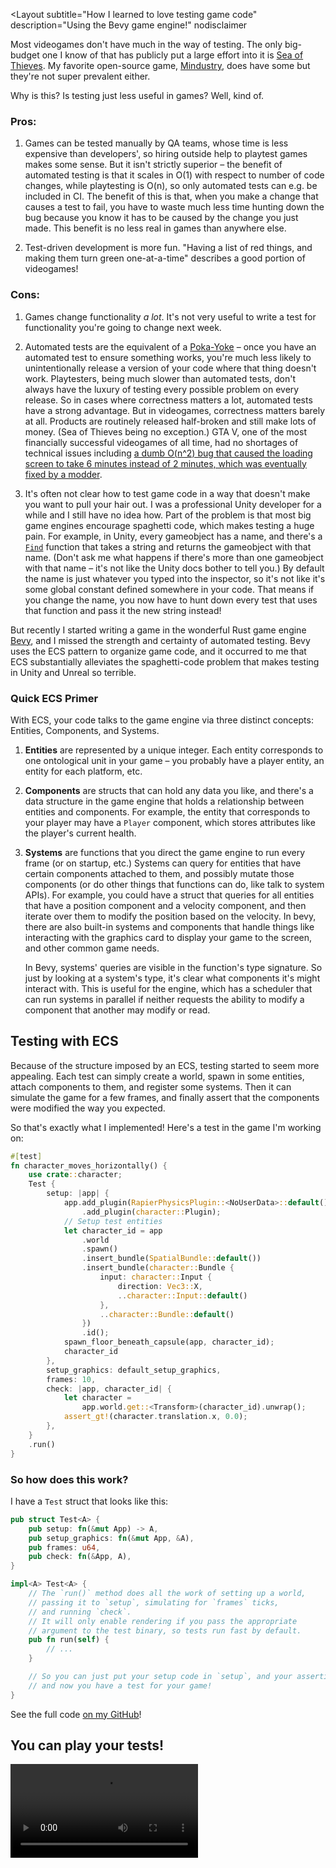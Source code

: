 
<Layout
  subtitle="How I learned to love testing game code"
  description="Using the Bevy game engine!"
  nodisclaimer
>

Most videogames don't have much in the way of testing. 
The only big-budget one I know of that has publicly put a large effort into it is [Sea of Thieves](https://www.youtube.com/watch?v=X673tOi8pU8). 
My favorite open-source game, [Mindustry](https://github.com/Anuken/Mindustry/), does have some but they're not super prevalent either. 


Why is this? Is testing just less useful in games? Well, kind of. 


### Pros:

1. Games can be tested manually by QA teams, whose time is less expensive than developers', so hiring outside help to playtest games makes some sense. 
But it isn't strictly superior – the benefit of automated testing is that it scales in O(1) with respect to number of code changes, while playtesting is O(n), so only automated tests can e.g. 
be included in CI. 
The benefit of this is that, when you make a change that causes a test to fail, you have to waste much less time hunting down the bug because you know it has to be caused by the change you just made. 
This benefit is no less real in games than anywhere else.

1. Test-driven development is more fun. 
"Having a list of red things, and making them turn green one-at-a-time" describes a good portion of videogames!

### Cons:

1. Games change functionality *a lot*. 
It's not very useful to write a test for functionality you're going to change next week.

1. Automated tests are the equivalent of a [Poka-Yoke](https://en.wikipedia.org/wiki/Poka-yoke) – once you have an automated test to ensure something works, you're much less likely to unintentionally release a version of your code where that thing doesn't work. 
Playtesters, being much slower than automated tests, don't always have the luxury of testing every possible problem on every release. 
So in cases where correctness matters a lot, automated tests have a strong advantage. 
But in videogames, correctness matters barely at all. 
Products are routinely released half-broken and still make lots of money. 
(Sea of Thieves being no exception.) GTA V, one of the most financially successful videogames of all time, had no shortages of technical issues including [a dumb O(n^2) bug that caused the loading screen to take 6 minutes instead of 2 minutes, which was eventually fixed by a modder](https://nee.lv/2021/02/28/How-I-cut-GTA-Online-loading-times-by-70/).

1. It's often not clear how to test game code in a way that doesn't make you want to pull your hair out. 
I was a professional Unity developer for a while and I still have no idea how. 
Part of the problem is that most big game engines encourage spaghetti code, which makes testing a huge pain. 
For example, in Unity, every gameobject has a name, and there's a [`Find`](https://docs.unity3d.com/ScriptReference/GameObject.Find.html) function that takes a string and returns the gameobject with that name. 
(Don't ask me what happens if there's more than one gameobject with that name – it's not like the Unity docs bother to tell you.) By default the name is just whatever you typed into the inspector, so it's not like it's some global constant defined somewhere in your code. 
That means if you change the name, you now have to hunt down every test that uses that function and pass it the new string instead!

But recently I started writing a game in the wonderful Rust game engine [Bevy](https://bevyengine.org/), and I missed the strength and certainty of automated testing. 
Bevy uses the ECS pattern to organize game code, and it occurred to me that ECS substantially alleviates the spaghetti-code problem that makes testing in Unity and Unreal so terrible.

### Quick ECS Primer

With ECS, your code talks to the game engine via three distinct concepts: Entities, Components, and Systems.

1. **Entities** are represented by a unique integer. 
Each entity corresponds to one ontological unit in your game – you probably have a player entity, an entity for each platform, etc.

1. **Components** are structs that can hold any data you like, and there's a data structure in the game engine that holds a relationship between entities and components. 
For example, the entity that corresponds to your player may have a `Player` component, which stores attributes like the player's current health.

1. **Systems** are functions that you direct the game engine to run every frame (or on startup, etc.) Systems can query for entities that have certain components attached to them, and possibly mutate those components (or do other things that functions can do, like talk to system APIs). 
For example, you could have a struct that queries for all entities that have a position component and a velocity component, and then iterate over them to modify the position based on the velocity. 
In 
bevy, there are also built-in systems and components that handle things like interacting with the graphics card to display your game to the screen, and other common game needs.

   In Bevy, systems' queries are visible in the function's type signature. 
So just by looking at a system's type, it's clear what components it's might interact with. 
This is useful for the engine, which has a scheduler that can run systems in parallel if neither requests the ability to modify a component that another may modify or read.

## Testing with ECS

Because of the structure imposed by an ECS, testing started to seem more appealing. 
Each test can simply create a world, spawn in some entities, attach components to them, and register some systems. 
Then it can simulate the game for a few frames, and finally assert that the components were modified the way you expected.

So that's exactly what I implemented! Here's a test in the game I'm working on:

```rust
#[test]
fn character_moves_horizontally() {
    use crate::character;
    Test {
        setup: |app| {
            app.add_plugin(RapierPhysicsPlugin::<NoUserData>::default())
                .add_plugin(character::Plugin);
            // Setup test entities
            let character_id = app
                .world
                .spawn()
                .insert_bundle(SpatialBundle::default())
                .insert_bundle(character::Bundle {
                    input: character::Input {
                        direction: Vec3::X,
                        ..character::Input::default()
                    },
                    ..character::Bundle::default()
                })
                .id();
            spawn_floor_beneath_capsule(app, character_id);
            character_id
        },
        setup_graphics: default_setup_graphics,
        frames: 10,
        check: |app, character_id| {
            let character =
                app.world.get::<Transform>(character_id).unwrap();
            assert_gt!(character.translation.x, 0.0);
        },
    }
    .run()
}
```

### So how does this work? 

I have a `Test` struct that looks like this:

```rust
pub struct Test<A> {
    pub setup: fn(&mut App) -> A, 
    pub setup_graphics: fn(&mut App, &A),
    pub frames: u64,
    pub check: fn(&App, A),
}

impl<A> Test<A> {
    // The `run()` method does all the work of setting up a world, 
    // passing it to `setup`, simulating for `frames` ticks, 
    // and running `check`.
    // It will only enable rendering if you pass the appropriate 
    // argument to the test binary, so tests run fast by default.
    pub fn run(self) {
        // ...
    }

    // So you can just put your setup code in `setup`, and your assertions in `check`, 
    // and now you have a test for your game!
}
```

See the full code [on my GitHub](https://github.com/anchpop/endless-sea/blob/3b8481f1152293907794d60e920d4cc5a7ca8f40/src/tests/helpers.rs#L69-L83)!

## You can play your tests!

<Video src={play_your_test}/>

A common problem in gamedev is, when adding a new feature that may only be visible e.g. 
5 minutes into the game, you probably don't want to have to play the game for 5 minutes just to get to the point where you can test the feature. 
The traditional solution in Bevy (and Unity) is to create a "test scene" that already has everything you need to test the feature, and load that scene instead of the main game when testing. 
Then, once the feature works, you only need to port it into the main game scene, which should hopefully not be too difficult. 


Similarly, when your test fails, it's nice to actually be able to load up the game and see the world that's being tested. 
That's the cause of the `setup_graphics: default_setup_graphics` line in the test, and the `setup_graphics: fn(&mut App, &A)` field in the struct. 
This is because I realized an unexpected benefit of testing, that I think completely calculus in favor of testing in games. 
It only runs when you've indicated to the test runner that you want to actually play the test. 
(`default_setup_graphics` just sets up a light and a camera so you can see what's going on.) 

So this is the workflow that I discovered: you set up a small test world in `setup`, then get the feature working by running the test. 
And, if you feel like it, before or after you get it working you can just add some asserts in `check` and you now have a working test, almost for free!

But, if you're doing all that work anyway... 
why not just drop it in `Test` and add a `check` while you're there? To support this workflow, I played with my `run` function to make it run normally when testing via `cargo test`, but also support loading any particular test world up and playing it like you'd play a normal game.

## How this changes the calculus

I think this alleviates all of the three cons of game testing:

1. Writing tests takes much less additional time. 
You were going to have to make a test scene anyway, and hopefully it won't be too time-consuming to write a couple additional asserts now that you already have the scene set up.

2. When you inevitably want to modify the feature being tested, you now have a ready-made test scene that sets up everything that feature needs. 
No more need to hunt through a giant folder of test scenes, most of which are out of date now anyway. 
(You know they won't be out of date because, if they were, hopefully your assertions would fail.) 

3. ECS  makes it much more concise to set up a minimal scene with everything you need. 


## Future work

(Note: this section will probably be of interest primarily to Rust developers using Bevy.)

### Test flakiness

I'd like to set up a custom test runner that does something like what [nextest](https://nexte.st/) does, where it runs failing tests `n` times, only failing if it fails every time. 
The benefit of this is that it raises the probability that the test flakes to the `n`th power. 
("raise" being a bit of a misnomer here as the probability is actually lowered.) 
Ideally you would also have some diagnostic that tells you which tests are flaky. 

Also, I'd bevy to focus a bit more on determinism. 
I'd like a bevy feature that forces you to explicitly order any systems where the behavior may depend on the order.

Related, [Bevy-turborand](https://crates.io/crates/bevy_turborand) makes deterministic random number generation a bit simpler, but it depends on you adding explicit ordering in bevy to any systems that access the same set of `RngComponent`s. 

Credit where credit is due, [Bevy-rapier](https://rapier.rs/docs/user_guides/bevy_plugin/getting_started_bevy/) (the most popular physics engine for Bevy) has a determinism mode that's supposed to give you bit-for-bit identical results on any IEEE 754-2008 compliant platform. 

### Logging

Right now, bevy logs can't be used in tests due to issue [#4934](https://github.com/bevyengine/bevy/issues/4934). 

### A custom test harness

I'd like to make a custom test harness that runs `Test`s in parallel, in headless mode by default, but also allows you to interactively play the scene that's being tested. Ideally, this would be integrated into the bevy editor, should we see it in our lifetimes.

## Some Bragging/Evangelism

This was actually not totally trivial to implement. 
The problem is that Bevy has two groups of plugins, `DefaultPlugins` and `MinimalPlugins`. 
`DefaultPlugins` can't be used in tests, because it contains plugins such as `WinitPlugin` and `LogPlugin` which can only be used from the main thread. 
Other plugins, like `RenderPlugin`, won't work in CI because they panic if there's no GPU.

Once I figured out which plugins worked, I added a new PluginGroup to Bevy, `TestPlugins`, and submitted a [PR](https://github.com/bevyengine/bevy/pull/5932).

The next problem: `RenderPlugin` actually does a lot of useful stuff that doesn't require a GPU, including some stuff that `bevy_rapier` needs! So the next step was to fix `RenderPlugin` so when no GPU is detected it still tries to do as much as possible, and logs an error instead of panicking. 
Of course, that also got a [PR](https://github.com/bevyengine/bevy/pull/5933).

(FWIW, I'm not sure these PRs will actually get merged. I don't know if the maintainers want to support testing in this way.) 

</Layout>